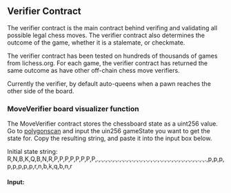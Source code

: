 
## Verifier Contract

The verifier contract is the main contract behind verifing and validating all possible legal chess moves. The verifier contract also determines the outcome of the game, whether it is a stalemate, or checkmate.

The verifier contract has been tested on hundreds of thousands of games from lichess.org. For each game, the verifier contract has returned the same outcome as have other off-chain chess move verifiers. 

Currently the verifier, by default auto-queens when a pawn reaches the other side of the board. 


### MoveVerifier board visualizer function
The MoveVerifier contract stores the chessboard state as a uint256 value. Go to [polygonscan](https://mumbai.polygonscan.com/address/0x56369f7ab5163e4b75683b8eca9bd048ccae97c1#readContract#F15) and input the uin256 gameState you want to get the state for. Copy the resulting string, and paste it into the input box below.


Initial state string: R,N,B,K,Q,B,N,R,P,P,P,P,P,P,P,P,.,.,.,.,.,.,.,.,.,.,.,.,.,.,.,.,.,.,.,.,.,.,.,.,.,.,.,.,.,.,.,.,p,p,p,p,p,p,p,p,r,n,b,k,q,b,n,r

#### Input:
<ChessBoard />
